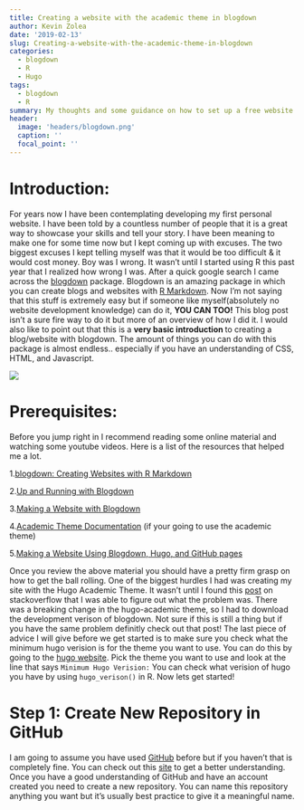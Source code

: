 ```yaml
---
title: Creating a website with the academic theme in blogdown
author: Kevin Zolea
date: '2019-02-13'
slug: Creating-a-website-with-the-academic-theme-in-blogdown
categories:
  - blogdown
  - R
  - Hugo
tags:
  - blogdown
  - R
summary: My thoughts and some guidance on how to set up a free website with blogdown, GitHub, and Netlify
header:
  image: 'headers/blogdown.png'
  caption: ''
  focal_point: ''
---
```




# Introduction:
For years now I have been contemplating developing my first personal website. I have been told by a countless number of people that it is a great way to showcase your skills and tell your story. I have been meaning to make one for some time now but I kept coming up with excuses. The two biggest excuses I kept telling myself was that it would be too difficult & it would cost money. Boy was I wrong. It wasn't until I started using R this past year that I realized how wrong I was. After a quick google search I came across the [blogdown](https://cran.r-project.org/web/packages/blogdown/blogdown.pdf) package. Blogdown is an amazing package in which you can create blogs and websites with [R Markdown](https://rmarkdown.rstudio.com/). Now I'm not saying that this stuff is extremely easy but if someone like myself(absolutely no website development knowledge) can do it, **YOU CAN TOO!** This blog post isn't a sure fire way to do it but more of an overview of how I did it. I would also like to point out that this is a **very basic introduction ** to creating a blog/website with blogdown. The amount of things you can do with this package is almost endless.. especially if you have an understanding of CSS, HTML, and Javascript.

![](https://media.giphy.com/media/Rl9Yqavfj2Ula/giphy.gif)


# Prerequisites:
Before you jump right in I recommend reading some online material and watching some youtube videos. Here is a list of the resources that helped me a lot.

1.[blogdown: Creating Websites with R Markdown](https://bookdown.org/yihui/blogdown/){target="_blank"}

2.[Up and Running with Blogdown](https://alison.rbind.io/post/up-and-running-with-blogdown/){target="_blank"}

3.[Making a Website with Blogdown](https://www.youtube.com/watch?v=syWAKaj-4ck&t=649s){target="_blank"}

4.[Academic Theme Documentation](https://sourcethemes.com/academic/docs/) (if your going to use the academic theme)

5.[Making a Website Using Blogdown, Hugo, and GitHub pages](https://amber.rbind.io/blog/2016/12/19/creatingsite/){target="_blank"}

Once you review the above material you should have a pretty firm grasp on how to get the ball rolling. One of the biggest hurdles I had was creating my site with the Hugo Academic Theme. It wasn't until I found this [post](https://stackoverflow.com/questions/54300535/unable-to-create-new-site-using-hugo-academic-theme) on stackoverflow that I was able to figure out what the problem was. There was a breaking change in the hugo-academic theme, so I had to download the development verison of blogdown. Not sure if this is still a thing but if you have the same problem definitly check out that post! The last piece of advice I will give before we get started is to make sure you check what the minimum hugo verision is for the theme you want to use. You can do this by going to the [hugo website](https://themes.gohugo.io/).
Pick the theme you want to use and look at the line that says ```Minimum Hugo Verision:``` You can check what verision of hugo you have by using ```hugo_verison()``` in R. Now lets get started!

# Step 1: Create New Repository in GitHub

I am going to assume you have used [GitHub](https://github.com/) before but if you haven't that is completely fine. You can check out this [site](https://guides.github.com/) to get a better understanding. Once you have a good understanding of GitHub and have an account created you need to create a new repository. You can name this repository anything you want but it's usually best practice to give it a meaningful name.



















